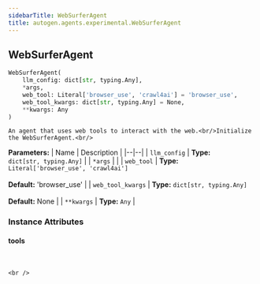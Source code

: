 ```yaml
---
sidebarTitle: WebSurferAgent
title: autogen.agents.experimental.WebSurferAgent
---
```

<h2 id="autogen.agents.experimental.WebSurferAgent" class="doc doc-heading">
    <code class="doc-symbol doc-symbol-heading doc-symbol-class"></code>
    <span class="doc doc-object-name doc-class-name">WebSurferAgent</span>
</h2>

```python
WebSurferAgent(
    llm_config: dict[str, typing.Any],
    *args,
    web_tool: Literal['browser_use', 'crawl4ai'] = 'browser_use',
    web_tool_kwargs: dict[str, typing.Any] = None,
    **kwargs: Any
)
```

    An agent that uses web tools to interact with the web.<br/>Initialize the WebSurferAgent.<br/>

<b>Parameters:</b>
| Name | Description |
|--|--|
| `llm_config` | **Type:** `dict[str, typing.Any]` |
| `*args` |  |
| `web_tool` | **Type:** `Literal['browser_use', 'crawl4ai']`<br/><br/>**Default:** 'browser_use' |
| `web_tool_kwargs` | **Type:** `dict[str, typing.Any]`<br/><br/>**Default:** None |
| `**kwargs` | **Type:** `Any` |

### Instance Attributes

<code class="doc-symbol doc-symbol-heading doc-symbol-attribute"></code>
#### tools
<br />

    <br />